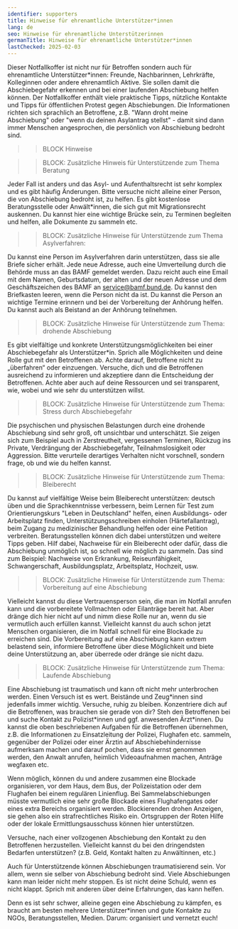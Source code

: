 ```yaml
---
identifier: supporters
title: Hinweise für ehrenamtliche Unterstützer*innen
lang: de
seo: Hinweise für ehrenamtliche Unterstützerinnen
germanTitle: Hinweise für ehrenamtliche Unterstützer*innen
lastChecked: 2025-02-03
---
```



<Block identifier="supporters"/>

<AffectedKitLink/>

Dieser Notfallkoffer ist nicht nur für Betroffen sondern auch für ehrenamtliche Unterstützer\*innen: Freunde, Nachbarinnen, Lehrkräfte, Kolleginnen oder andere ehrenamtlich Aktive. 
Sie sollen damit die Abschiebegefahr erkennen und bei einer laufenden Abschiebung helfen können. 
Der Notfallkoffer enthält viele praktische Tipps, nützliche Kontakte und Tipps für öffentlichen Protest gegen Abschiebungen.
Die Informationen richten sich sprachlich an Betroffene, z.B. "Wann droht meine Abschiebung" oder "wenn du deinen Asylantrag stellst" - damit sind dann immer Menschen angesprochen, die persönlich von Abschiebung bedroht sind. 

>> BLOCK Hinweise


>> BLOCK: Zusätzliche Hinweis für Unterstützende zum Thema Beratung

Jeder Fall ist anders und das Asyl- und Aufenthaltsrecht ist sehr komplex und es gibt häufig Änderungen. Bitte versuche nicht alleine einer Person, die von Abschiebung bedroht ist, zu helfen. Es gibt kostenlose Beratungsstelle oder Anwält*innen, die sich gut mit Migrationsrecht auskennen. Du kannst hier eine wichtige Brücke sein, zu Terminen begleiten und helfen, alle Dokumente zu sammeln etc.

>> BLOCK: Zusätzliche Hinweise für Unterstützende zum Thema Asylverfahren:

Du kannst eine Person im Asylverfahren darin unterstützen, dass sie alle Briefe sicher erhält. Jede neue Adresse, auch eine Umverteilung durch die Behörde muss an das BAMF gemeldet werden. Dazu reicht auch eine Email mit dem Namen, Geburtsdatum, der alten und der neuen Adresse und dem Geschäftszeichen des BAMF an service@bamf.bund.de. Du kannst den Briefkasten leeren, wenn die Person nicht da ist. Du kannst die Person an wichtige Termine erinnern und bei der Vorbereitung der Anhörung helfen. Du kannst auch als Beistand an der Anhörung teilnehmen. 

<ExternalShortLink identifier="support_interview" />


>> BLOCK: Zusätzliche Hinweise für Unterstützende zum Thema: drohende Abschiebung

Es gibt vielfältige und konkrete Unterstützungsmöglichkeiten bei einer Abschiebegefahr als Unterstützer\*in.
Sprich alle Möglichkeiten und deine Rolle gut mit den Betroffenen ab. Achte darauf, Betroffene nicht zu „überfahren“ oder einzuengen. Versuche, dich und die Betroffenen ausreichend zu informieren und akzeptiere dann die Entscheidung der Betroffenen.
Achte aber auch auf deine Ressourcen und sei transparent, wie, wobei und wie sehr du unterstützen willst.


>> BLOCK: Zusätzliche Hinweise für Unterstützende zum Thema: Stress durch Abschiebegefahr

Die psychischen und physischen Belastungen durch eine drohende Abschiebung sind sehr groß, oft unsichtbar und unterschätzt. Sie zeigen sich zum Beispiel auch in Zerstreutheit, vergessenen Terminen, Rückzug ins Private, Verdrängung der Abschiebegefahr, Teilnahmslosigkeit oder Aggression. Bitte verurteile derartiges Verhalten nicht vorschnell, sondern frage, ob und wie du helfen kannst. 


>> BLOCK: Zusätzliche Hinweise für Unterstützende zum Thema: Bleiberecht

Du kannst auf vielfältige Weise beim Bleiberecht unterstützen: deutsch üben und die Sprachkenntnisse verbessern, beim Lernen für Test zum Orientierungskurs "Leben in Deutschland" helfen, einen Ausbildungs- oder Arbeitsplatz finden, Unterstützungsschreiben einholen (Härtefallantrag), beim Zugang zu medizinischer Behandlung helfen oder eine Petition verbreiten. Beratungsstellen können dich dabei unterstützen und weitere Tipps geben. Hilf dabei, Nachweise für ein Bleiberecht oder dafür, dass die Abschiebung unmöglich ist, so schnell wie möglich zu sammeln. Das sind zum Beispiel: Nachweise von Erkrankung, Reiseunfähigkeit, Schwangerschaft, Ausbildungsplatz, Arbeitsplatz, Hochzeit, usw.


>> BLOCK: Zusätzliche Hinweise für Unterstützende zum Thema: Vorbereitung auf eine Abschiebung

Vielleicht kannst du diese Vertrauensperson sein, die man im Notfall anrufen kann und die vorbereitete Vollmachten oder Eilanträge bereit hat. Aber dränge dich hier nicht auf und nimm diese Rolle nur an, wenn du sie vermutlich auch erfüllen kannst.  Vielleicht kannst du auch schon jetzt Menschen organisieren, die im Notfall schnell für eine Blockade zu erreichen sind. 
Die Vorbereitung auf eine Abschiebung kann extrem belastend sein, informiere Betroffene über diese Möglichkeit und biete deine Unterstützung an, aber überrede oder dränge sie nicht dazu.


>> BLOCK: Zusätzliche Hinweise für Unterstützende zum Thema: Laufende Abschiebung

Eine Abschiebung ist traumatisch und kann oft nicht mehr unterbrochen werden. Einen Versuch ist es wert.
Beistände und Zeug\*innen sind jedenfalls immer wichtig. 
Versuche, ruhig zu bleiben.
Konzentriere dich auf die Betroffenen, was brauchen sie gerade von dir? Steh den Betroffenen bei und suche Kontakt zu Polizist\*innen und ggf. anwesenden Ärzt\*innen.
Du kannst die oben beschriebenen Aufgaben für die Betroffenen übernehmen, z.B. die Informationen zu Einsatzleitung der Polizei, Flughafen etc. sammeln, gegenüber der Polizei oder einer Ärztin auf Abschiebehindernisse aufmerksam machen und darauf pochen, dass sie ernst genommen werden, den Anwalt anrufen, heimlich Videoaufnahmen machen, Anträge wegfaxen etc. 

Wenn möglich, können du und andere zusammen eine Blockade organisieren, vor dem Haus, dem Bus, der Polizeistation oder dem Flughafen bei einem regulären Linienflug. Bei Sammelabschiebungen müsste vermutlich eine sehr große Blockade eines Flughafengates oder eines extra Bereichs organisiert werden. Blockierenden drohen Anzeigen, sie gehen also ein strafrechtliches Risiko ein. 
Ortsgruppen der Roten Hilfe oder der lokale Ermittlungsausschuss können hier unterstützen.

Versuche, nach einer vollzogenen Abschiebung den Kontakt zu den Betroffenen herzustellen. Vielleicht kannst du bei den dringendsten Bedarfen unterstützen? (z.B. Geld, Kontakt halten zu Anwältinnen, etc.)

Auch für Unterstützende können Abschiebungen traumatisierend sein. Vor allem, wenn sie selber von Abschiebung bedroht sind. Viele Abschiebungen kann man leider nicht mehr stoppen. Es ist nicht deine Schuld, wenn es nicht klappt. Sprich mit anderen über deine Erfahrungen, das kann helfen.

Denn es ist sehr schwer, alleine gegen eine Abschiebung zu kämpfen, es braucht am besten mehrere Unterstützer\*innen und gute Kontakte zu NGOs, Beratungsstellen, Medien. Darum: organisiert und vernetzt euch!
